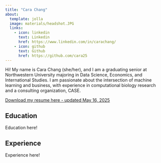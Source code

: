 ```yaml
---
title: "Cara Chang"
about:
  template: jolla
  image: materials/headshot.JPG
  links:
    - icon: linkedin
      text: Linkedin
      href: https://www.linkedin.com/in/carachang/
    - icon: github
      text: Github
      href: https://github.com/cara25
---
```


Hi! My name is Cara Chang (she/her), and I am a graduating senior at Northwestern University majoring in Data Science, Economics, and International Studies. I am passionate about the intersection of machine learning and business, with experience in computational biology research and a consulting organization, CASE.

[Download my resume here - updated May 16, 2025](materials/resume_may_16_25.pdf)

## Education

Education here!

## Experience

Experience here!